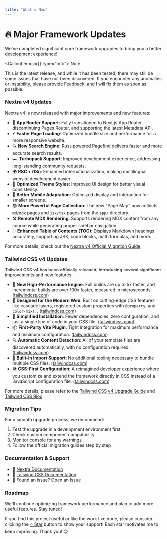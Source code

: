 ```yaml
---
title: "What's New"
---
```



# 🔥 Major Framework Updates

We've completed significant core framework upgrades to bring you a better development experience!

<Callout emoji={<span className='icon-[ri--alarm-warning-fill]'></span>} type="info">
Note

This is the latest release, and while it has been tested, there may still be some issues that have not been discovered. If you encounter any anomalies or instability, please provide [Feedback](https://github.com/pdsuwwz/nextjs-nextra-starter/issues), and I will fix them as soon as possible.
</Callout>

### Nextra v4 Updates

Nextra v4 is now released with major improvements and new features:

- 🚀 **App Router Support**: Fully transitioned to Next.js App Router, discontinuing Pages Router, and supporting the latest Metadata API.  
- ⚡ **Faster Page Loading**: Optimized bundle size and performance for a more responsive website.  
- 🔍 **New Search Engine**: Rust-powered Pagefind delivers faster and more accurate search results.  
- 🏎️ **Turbopack Support**: Improved development experience, addressing long-standing community requests.  
- 🌍 **RSC + i18n**: Enhanced internationalization, making multilingual website development easier.  
- 🎨 **Optimized Theme Styles**: Improved UI design for better visual consistency.  
- 📱 **Better Mobile Adaptation**: Optimized display and interaction for smaller screens.  
- 📚 **More Powerful Page Collection**: The new "Page Map" now collects `md/mdx` pages and `jsx/tsx` pages from the `app/` directory.  
- 🛠️ **Remote MDX Rendering**: Supports rendering MDX content from any source while generating proper sidebar navigation.  
- ✨ **Enhanced Table of Contents (TOC)**: Displays Markdown headings accurately, supporting JSX, code blocks, math formulas, and more.  


For more details, check out the [Nextra v4 Official Migration Guide](https://the-guild.dev/blog/nextra-4)


### Tailwind CSS v4 Updates

Tailwind CSS v4 has been officially released, introducing several significant improvements and new features:

- 🚀 **New High-Performance Engine**: Full builds are up to 5x faster, and incremental builds are over 100x faster, measured in microseconds. ([tailwindcss.com](https://tailwindcss.com/blog/tailwindcss-v4?utm_source=chatgpt.com))
- 💎 **Designed for the Modern Web**: Built on cutting-edge CSS features like cascade layers, registered custom properties with `@property`, and `color-mix()`. ([tailwindcss.com](https://tailwindcss.com/blog/tailwindcss-v4?utm_source=chatgpt.com))
- 🎯 **Simplified Installation**: Fewer dependencies, zero configuration, and just a single line of code in your CSS file. ([tailwindcss.com](https://tailwindcss.com/blog/tailwindcss-v4?utm_source=chatgpt.com))
- 📦 **First-Party Vite Plugin**: Tight integration for maximum performance and minimum configuration. ([tailwindcss.com](https://tailwindcss.com/blog/tailwindcss-v4?utm_source=chatgpt.com))
- 🔍 **Automatic Content Detection**: All of your template files are discovered automatically, with no configuration required. ([tailwindcss.com](https://tailwindcss.com/blog/tailwindcss-v4?utm_source=chatgpt.com))
- 📂 **Built-In Import Support**: No additional tooling necessary to bundle multiple CSS files. ([tailwindcss.com](https://tailwindcss.com/blog/tailwindcss-v4?utm_source=chatgpt.com))
- 🛠️ **CSS-First Configuration**: A reimagined developer experience where you customize and extend the framework directly in CSS instead of a JavaScript configuration file. ([tailwindcss.com](https://tailwindcss.com/blog/tailwindcss-v4?utm_source=chatgpt.com))

For more details, please refer to the [Tailwind CSS v4 Upgrade Guide](https://tailwindcss.com/docs/upgrade-guide) and [Tailwind CSS Blog](https://tailwindcss.com/blog/tailwindcss-v4)


### Migration Tips

For a smooth upgrade process, we recommend:

1. Test the upgrade in a development environment first
2. Check custom component compatibility
3. Monitor console for any warnings
4. Follow the official migration guides step by step

### Documentation & Support

- 📘 [Nextra Documentation](https://nextra.site)
- 🎨 [Tailwind CSS Documentation](https://tailwindcss.com)
- 🐞 Found an issue? Open an [Issue](https://github.com/pdsuwwz/nextjs-nextra-starter/issues)

### Roadmap

We'll continue optimizing framework performance and plan to add more useful features. Stay tuned!

If you find this project useful or like the work I’ve done, please consider clicking the [⭐️ Star](https://github.com/pdsuwwz/nextjs-nextra-starter) button to show your support! Each star motivates me to keep improving. Thank you! 😊

